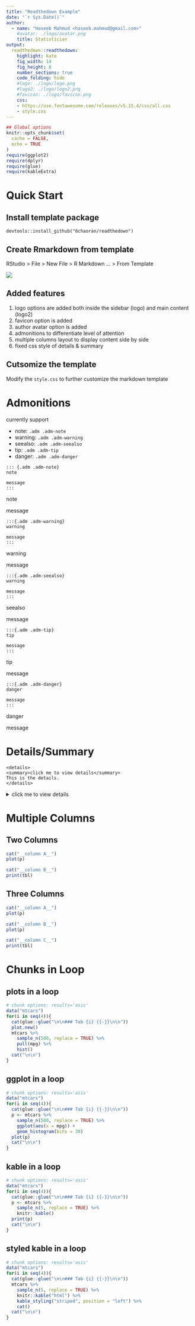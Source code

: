 ```yaml
---
title: "Readthedown Example"
date: "`r Sys.Date()`"
author: 
  - name: "Haseeb Mahmud <haseeb.mahmud@gmail.com>"
    #avatar: ./logo/avatar.png
    title: Statistician
output:
  readthedown::readthedown:
    highlight: kate
    fig_width: 14
    fig_height: 8
    number_sections: true
    code_folding: hide
    #logo: ./logo/logo.png
    #logo2: ./logo/logo2.png
    #favicon: ./logo/favicon.png
    css:
    - https://use.fontawesome.com/releases/v5.15.4/css/all.css
    - style.css
---
```


```r
## Global options
knitr::opts_chunk$set(
  cache = FALSE,
  echo = TRUE
)
require(ggplot2)
require(dplyr)
require(glue)
require(kableExtra)
```

# Quick Start

## Install template package
```
devtools::install_github("6chaoran/readthedown")
```

## Create Rmarkdown from template
RStudio > File > New File > R Markdown ... > From Template

![](./imgs/from-template.png)

## Added features

1. logo options are added both inside the sidebar (logo) and main content (logo2)
2. favicon option is added
3. author avatar option is added
4. admonitions to differentiate level of attention
5. multiple columns layout to display content side by side
6. fixed css style of details & summary

## Cutsomize the template

Modify the `style.css` to further customize the markdown template


# Admonitions

currently support

* note: `.adm .adm-note`
* warning: `.adm .adm-warning`
* seealso: `.adm .adm-seealso`
* tip: `.adm .adm-tip`
* danger: `.adm .adm-danger`

```
::: {.adm .adm-note}
note

message
:::
```

::: {.adm .adm-note}
note

message
:::


```
:::{.adm .adm-warning}
warning

message
:::
```

:::{.adm .adm-warning}
warning

message
:::

```
:::{.adm .adm-seealso}
warning

message
:::
```

:::{.adm .adm-seealso}
seealso

message
:::

```
:::{.adm .adm-tip}
tip

message
:::
```

:::{.adm .adm-tip}
tip

message
:::


```
:::{.adm .adm-danger}
danger

message
:::
```

:::{.adm .adm-danger}
danger

message
:::

# Details/Summary

```
<details>
<summary>click me to view details</summary>
This is the details.
</details>
```

<details>
<summary>click me to view details</summary>
This is the details.
```r
data("mtcars")
p <- hist(mtcars$mpg)
tbl <- mtcars %>%
  head() %>%
  kable()
plot(p)
```

</details>

# Multiple Columns

## Two Columns
:::: {.cols}
::: {.cols-2}
```r
cat("__column A__")
plot(p)
```
:::
::: {.cols-2}
```r
cat("__column B__")
print(tbl)
```
:::
::::

## Three Columns

:::: {.cols}
::: {.cols-3}
```r
cat("__column A__")
plot(p)
```
:::
::: {.cols-3}
```r
cat("__column B__")
plot(p)
```
:::
::: {.cols-3}
```r
cat("__column C__")
print(tbl)
```
:::
::::


# Chunks in Loop 

## plots in a loop {.tabset .tabset-pills}

```r
# chunk options: results='asis'
data("mtcars")
for(i in seq(4)){
  cat(glue::glue("\n\n### Tab {i} {{-}}\n\n"))
  plot.new()
  mtcars %>%
    sample_n(500, replace = TRUE) %>%
    pull(mpg) %>%
    hist()
  cat("\n\n")
}
```

## ggplot in a loop {.tabset .tabset-pills}

```r
# chunk options: results='asis'
data("mtcars")
for(i in seq(4)){
  cat(glue::glue("\n\n### Tab {i} {{-}}\n\n"))
  p <- mtcars %>%
    sample_n(500, replace = TRUE) %>%
    ggplot(aes(x = mpg)) +
    geom_histogram(bins = 30) 
  plot(p)
  cat("\n\n")
}
```

## kable in a loop {.tabset .tabset-pills}
```r
# chunk options: results='asis'
data("mtcars")
for(i in seq(4)){
  cat(glue::glue("\n\n### Tab {i} {{-}}\n\n"))
  p <- mtcars %>%
    sample_n(5, replace = TRUE) %>%
    knitr::kable()
  print(p)
  cat("\n\n")
}
```

## styled kable in a loop {.tabset .tabset-pills}
```r
# chunk options: results='asis'
data("mtcars")
for(i in seq(4)){
  cat(glue::glue("\n\n### Tab {i} {{-}}\n\n"))
  mtcars %>%
    sample_n(5, replace = TRUE) %>%
    knitr::kable("html") %>%
    kable_styling("striped", position = "left") %>%
    cat()
  cat("\n\n")
}
```